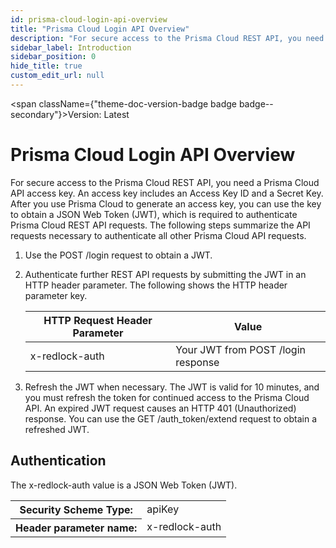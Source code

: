 ```yaml
---
id: prisma-cloud-login-api-overview
title: "Prisma Cloud Login API Overview"
description: "For secure access to the Prisma Cloud REST API, you need a Prisma Cloud API access key. An access key includes"
sidebar_label: Introduction
sidebar_position: 0
hide_title: true
custom_edit_url: null
---
```



<span className={"theme-doc-version-badge badge badge--secondary"}>Version: Latest</span>

<h1 className={"openapi__heading"}>Prisma Cloud Login API Overview</h1>



For secure access to the Prisma Cloud REST API, you need a Prisma Cloud API access key. An access key includes 
an Access Key ID and a Secret Key. After you use Prisma Cloud to generate an access key, you can use the key 
to obtain a JSON Web Token (JWT), which is required to authenticate Prisma Cloud REST API requests. The 
following steps summarize the API requests necessary to authenticate all other Prisma Cloud API requests.

1. Use the POST /login request to obtain a JWT.
2. Authenticate further REST API requests by submitting the JWT in an HTTP header parameter.
   The following shows the HTTP header parameter key. 

   HTTP Request Header Parameter | Value 
   ------------------------------| ---------
   x-redlock-auth | Your JWT from POST /login response
3. Refresh the JWT when necessary. The JWT is valid for 10 minutes, and you must refresh the token for 
   continued access to the Prisma Cloud API. An expired JWT request causes an HTTP 401 (Unauthorized) 
   response. You can use the GET /auth_token/extend request to obtain a refreshed JWT.  


<div style={{"marginBottom":"2rem"}}><h2 id={"authentication"} style={{"marginBottom":"1rem"}}>Authentication</h2><SchemaTabs className={"openapi-tabs__security-schemes"}><TabItem label={"API Key: x-redlock-auth"} value={"x-redlock-auth"}>

The x-redlock-auth value is a JSON Web Token (JWT).

<div><table><tbody><tr><th>Security Scheme Type:</th><td>apiKey</td></tr><tr><th>Header parameter name:</th><td>x-redlock-auth</td></tr></tbody></table></div></TabItem></SchemaTabs></div>
      